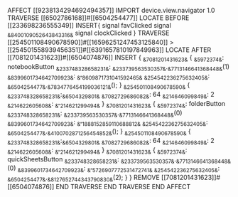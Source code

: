 AFFECT [[9238134294692494357]]
    IMPORT device.view.navigator 1.0
	TRAVERSE [[6502786168]]#[[6504254477]]
		LOCATE BEFORE [[233698236555349]]
		INSERT{
			signal favClicked
			signal ~&8400109052643843316&~
            signal clockClicked
		}
		TRAVERSE [[254501108490678590]]#[[16596251247453125840]] > [[254501558939456351]]#[[6391657810197849963]] 
		LOCATE AFTER [[7081201431623]]#[[6504074876]]
			INSERT {
			    ~&7081201431623&~ {
                    ~&5972374&~: notebookButton
                    ~&233748328658231&~: ~&233739563530357&~.~&7713146641368448&~(1) 
                    ~&8399601734642709923&~: ~&"8609871731041592465&~
                    ~&254542236275632405&~: ~&6504254477&~.~&7834776454199036121&~();
                }
			    ~&254501108490678590&~ {
                    ~&233748328658231&~:~&6504329801&~
                    ~&7082729686082&~: 64
                    ~&214646099849&~: 2
                    ~&214622605608&~: ~&"214621299494&~
                }
                ~&7081201431623&~ {
                    ~&5972374&~: folderButton
                    ~&233748328658231&~: ~&233739563530357&~.~&7713146641368448&~(0) 
                    ~&8399601734642709923&~: ~&"1888152859110688812&~
                    ~&254542236275632405&~: ~&6504254477&~.~&4100702871256454852&~();
                }
			    ~&254501108490678590&~ {
                    ~&233748328658231&~:~&6504329801&~
                    ~&7082729686082&~: 64
                    ~&214646099849&~: 2
                    ~&214622605608&~: ~&"214621299494&~
                }
                ~&7081201431623&~ {
                    ~&5972374&~: quickSheetsButton
                    ~&233748328658231&~: ~&233739563530357&~.~&7713146641368448&~(0) 
                    ~&8399601734642709923&~: ~&"5726907772531472741&~
                    ~&254542236275632405&~: ~&6504254477&~.~&8127652744343790830&~(2);
                }
			}
            REMOVE [[7081201431623]]#[[6504074876]]
		END TRAVERSE
	END TRAVERSE
END AFFECT
